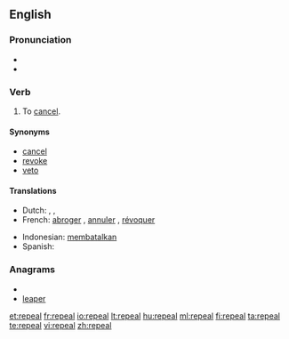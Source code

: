 ==English==

===Pronunciation===
* {{audio|en-us-repeal.ogg|Audio (US)}}
* {{rhymes|iːl}}

===Verb===
{{en-verb}}

# To [[cancel]].

====Synonyms====
* [[cancel]]
* [[revoke]]
* [[veto]]

====Translations====
{{trans-top|To cancel}}
* Dutch: {{t-|nl|terugtrekken}}, {{t+|nl|annuleren}}, {{t+|nl|afschaffen}}
* French: [[abroger]] {{i|a law}}, [[annuler]] {{i|a decision, a law}}, [[révoquer]] {{i|a person}}
{{trans-mid}}
* Indonesian: [[batal|membatalkan]]
* Spanish: {{t-|es|derogar}}
{{trans-bottom}}

===Anagrams===
* {{alphagram|aeelpr}}
* [[leaper#English|leaper]]

[[et:repeal]]
[[fr:repeal]]
[[io:repeal]]
[[lt:repeal]]
[[hu:repeal]]
[[ml:repeal]]
[[fi:repeal]]
[[ta:repeal]]
[[te:repeal]]
[[vi:repeal]]
[[zh:repeal]]